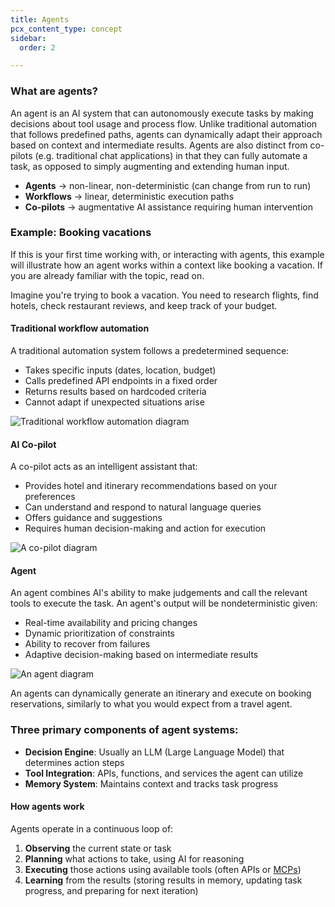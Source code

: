 ```yaml
---
title: Agents
pcx_content_type: concept
sidebar:
  order: 2

---
```



### What are agents?

An agent is an AI system that can autonomously execute tasks by making decisions about tool usage and process flow. Unlike traditional automation that follows predefined paths, agents can dynamically adapt their approach based on context and intermediate results. Agents are also distinct from co-pilots (e.g. traditional chat applications) in that they can fully automate a task, as opposed to simply augmenting and extending human input. 

- **Agents** → non-linear, non-deterministic (can change from run to run)
- **Workflows** → linear, deterministic execution paths
- **Co-pilots** → augmentative AI assistance requiring human intervention

### Example: Booking vacations

If this is your first time working with, or interacting with agents, this example will illustrate how an agent works within a context like booking a vacation. If you are already familiar with the topic, read on. 

Imagine you're trying to book a vacation. You need to research flights, find hotels, check restaurant reviews, and keep track of your budget. 

#### Traditional workflow automation

A traditional automation system follows a predetermined sequence:

- Takes specific inputs (dates, location, budget)
- Calls predefined API endpoints in a fixed order
- Returns results based on hardcoded criteria
- Cannot adapt if unexpected situations arise

![Traditional workflow automation diagram](~/assets/images/agents/workflow-automation.svg)

#### AI Co-pilot

A co-pilot acts as an intelligent assistant that:

- Provides hotel and itinerary recommendations based on your preferences
- Can understand and respond to natural language queries
- Offers guidance and suggestions
- Requires human decision-making and action for execution

![A co-pilot diagram](~/assets/images/agents/co-pilot.svg)

#### Agent

An agent combines AI's ability to make judgements and call the relevant tools to execute the task. An agent's output will be nondeterministic given:

- Real-time availability and pricing changes
- Dynamic prioritization of constraints
- Ability to recover from failures
- Adaptive decision-making based on intermediate results

![An agent diagram](~/assets/images/agents/agent-workflow.svg)

An agents can dynamically generate an itinerary and execute on booking reservations, similarly to what you would expect from a travel agent. 

### Three primary components of agent systems:

- **Decision Engine**: Usually an LLM (Large Language Model) that determines action steps
- **Tool Integration**: APIs, functions, and services the agent can utilize
- **Memory System**: Maintains context and tracks task progress

#### How agents work

Agents operate in a continuous loop of:

1. **Observing** the current state or task
2. **Planning** what actions to take, using AI for reasoning
3. **Executing** those actions using available tools (often APIs or [MCPs](https://modelcontextprotocol.io/introduction))
4. **Learning** from the results (storing results in memory, updating task progress, and preparing for next iteration)
